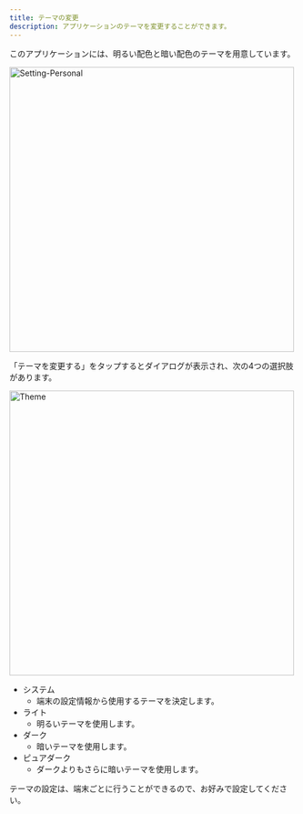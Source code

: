 ```yaml
---
title: テーマの変更
description: アプリケーションのテーマを変更することができます。
---
```


このアプリケーションには、明るい配色と暗い配色のテーマを用意しています。

<Image src="/assets/setting/setting-personal.png" alt="Setting-Personal" height="500" />

「テーマを変更する」をタップするとダイアログが表示され、次の4つの選択肢があります。

<Image src="/assets/setting/theme/theme-dialog.png" alt="Theme" height="500" />

- システム
    - 端末の設定情報から使用するテーマを決定します。
- ライト
    - 明るいテーマを使用します。
- ダーク
    - 暗いテーマを使用します。
- ピュアダーク
    - ダークよりもさらに暗いテーマを使用します。

<Info>テーマの設定は、端末ごとに行うことができるので、お好みで設定してください。</Info>
